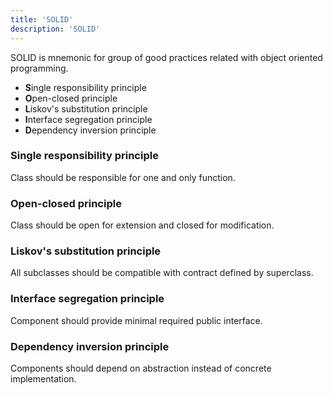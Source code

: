 ```yaml
---
title: 'SOLID'
description: 'SOLID'
---
```


SOLID is mnemonic for group of good practices related with object oriented programming.

- **S**ingle responsibility principle
- **O**pen-closed principle
- **L**iskov's substitution principle
- **I**nterface segregation principle
- **D**ependency inversion principle

### Single responsibility principle

Class should be responsible for one and only function.

### Open-closed principle

Class should be open for extension and closed for modification.

### Liskov's substitution principle

All subclasses should be compatible with contract defined by superclass.

### Interface segregation principle

Component should provide minimal required public interface.

### Dependency inversion principle

Components should depend on abstraction instead of concrete implementation.